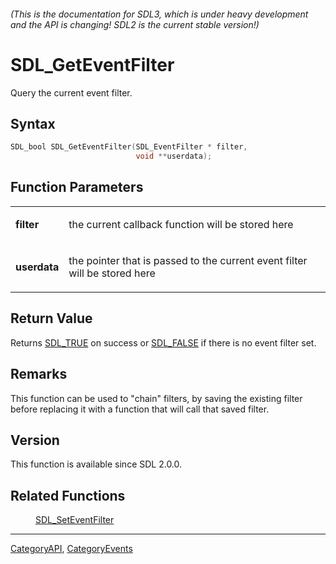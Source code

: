 ====== (This is the documentation for SDL3, which is under heavy development and the API is changing! SDL2 is the current stable version!) ======
= SDL_GetEventFilter =

Query the current event filter.

== Syntax ==

<syntaxhighlight lang='c'>
SDL_bool SDL_GetEventFilter(SDL_EventFilter * filter,
                            void **userdata);
</syntaxhighlight>

== Function Parameters ==

{|
|'''filter'''
|the current callback function will be stored here
|-
|'''userdata'''
|the pointer that is passed to the current event filter will be stored here
|}

== Return Value ==

Returns [[SDL_TRUE]] on success or [[SDL_FALSE]] if there is no event
filter set.

== Remarks ==

This function can be used to "chain" filters, by saving the existing filter
before replacing it with a function that will call that saved filter.

== Version ==

This function is available since SDL 2.0.0.

== Related Functions ==

:[[SDL_SetEventFilter]]

----
[[CategoryAPI]], [[CategoryEvents]]


